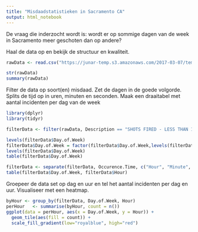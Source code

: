 ```yaml
---
title: "Misdaadstatistieken in Sacramento CA"
output: html_notebook
---
```


De vraag die inderzocht wordt is: wordt er op sommige dagen van de week in Sacramento meer geschoten dan op andere?

Haal de data op en bekijk de structuur en kwaliteit.
```r
rawData <- read.csv("https://junar-temp.s3.amazonaws.com/2017-03-07/temp_3003195858542983786.csv?AWSAccessKeyId=AKIAI652OHJ6H2VI25OA&Expires=1488922093&Signature=UTKnt0s%2Bu0Rp52pzSHqGz3T8lyk%3D")

str(rawData)
summary(rawData)
```

Filter de data op soort(en) misdaad. Zet de dagen in de goede volgorde. Splits de tijd op in uren, minuten en seconden. Maak een draaitabel met aantal incidenten per dag van de week
```r
library(dplyr)
library(tidyr)

filterData <- filter(rawData, Description == "SHOTS FIRED - LESS THAN 15 AGO")

levels(filterData$Day.of.Week)
filterData$Day.of.Week = factor(filterData$Day.of.Week,levels(filterData$Day.of.Week)[c(2,6,7,5,1,3,4)])
levels(filterData$Day.of.Week)
table(filterData$Day.of.Week)

filterData <- separate(filterData, Occurence.Time, c("Hour", "Minute", "Second"), sep = ":")
table(filterData$Day.of.Week, filterData$Hour)
```

Groepeer de data set op dag en uur en tel het aantal incidenten per dag en uur. Visualiseer met een heatmap.
```r
byHour <- group_by(filterData, Day.of.Week, Hour)
perHour   <- summarise(byHour, count = n())
ggplot(data = perHour, aes(x = Day.of.Week, y = Hour)) +
  geom_tile(aes(fill = count)) +
  scale_fill_gradient(low="royalblue", high="red")
```

